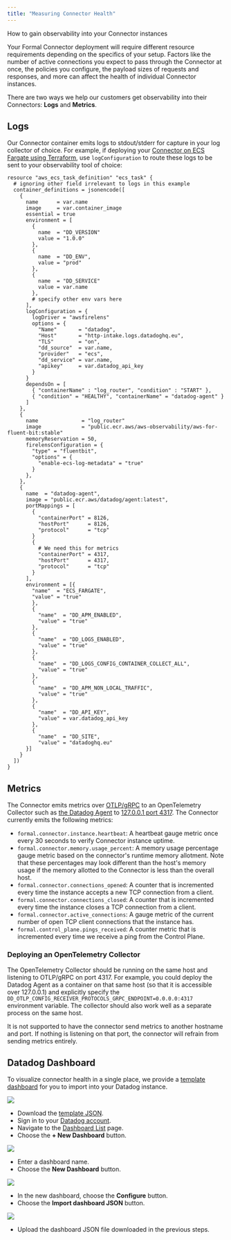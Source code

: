 ```yaml
---
title: "Measuring Connector Health"
---
```


How to gain observability into your Connector instances

Your Formal Connector deployment will require different resource requirements depending on the specifics of your setup. Factors like the number of active connections you expect to pass through the Connector at once, the policies you configure, the payload sizes of requests and responses, and more can affect the health of individual Connector instances.

There are two ways we help our customers get observability into their Connectors: **Logs** and **Metrics**.

## Logs

Our Connector container emits logs to stdout/stderr for capture in your log collector of choice.
For example, if deploying your [Connector on ECS Fargate using Terraform](https://github.com/formalco/terraform-provider-formal/blob/21a509320e912921700dda2269eae2629b5db49e/examples/deployments/aws/postgres/internal/postgres_proxy/ecs.tf#L69), use `logConfiguration` to route these logs to be sent to your observability tool of choice:

```hcl
resource "aws_ecs_task_definition" "ecs_task" {
  # ignoring other field irrelevant to logs in this example
  container_definitions = jsonencode([
    {
      name      = var.name
      image     = var.container_image
      essential = true
      environment = [
        {
          name  = "DD_VERSION"
          value = "1.0.0"
        },
        {
          name  = "DD_ENV",
          value = "prod"
        },
        {
          name  = "DD_SERVICE"
          value = var.name
        },
        # specify other env vars here
      ],
      logConfiguration = {
        logDriver = "awsfirelens"
        options = {
          "Name"       = "datadog",
          "Host"       = "http-intake.logs.datadoghq.eu",
          "TLS"        = "on",
          "dd_source"  = var.name,
          "provider"   = "ecs",
          "dd_service" = var.name,
          "apikey"     = var.datadog_api_key
        }
      }
      dependsOn = [
        { "containerName" : "log_router", "condition" : "START" },
        { "condition" = "HEALTHY", "containerName" = "datadog-agent" }
      ]
    },
    {
      name              = "log_router"
      image             = "public.ecr.aws/aws-observability/aws-for-fluent-bit:stable"
      memoryReservation = 50,
      firelensConfiguration = {
        "type" = "fluentbit",
        "options" = {
          "enable-ecs-log-metadata" = "true"
        }
      },
    },
    {
      name  = "datadog-agent",
      image = "public.ecr.aws/datadog/agent:latest",
      portMappings = [
        {
          "containerPort" = 8126,
          "hostPort"      = 8126,
          "protocol"      = "tcp"
        }
        {
          # We need this for metrics
          "containerPort" = 4317,
          "hostPort"      = 4317,
          "protocol"      = "tcp"
        }
      ],
      environment = [{
        "name"  = "ECS_FARGATE",
        "value" = "true"
        },
        {
          "name"  = "DD_APM_ENABLED",
          "value" = "true"
        },
        {
          "name"  = "DD_LOGS_ENABLED",
          "value" = "true"
        },
        {
          "name"  = "DD_LOGS_CONFIG_CONTAINER_COLLECT_ALL",
          "value" = "true"
        },
        {
          "name"  = "DD_APM_NON_LOCAL_TRAFFIC",
          "value" = "true"
        },
        {
          "name"  = "DD_API_KEY",
          "value" = var.datadog_api_key
        },
        {
          "name"  = "DD_SITE",
          "value" = "datadoghq.eu"
      }]
    }
  ])
}
```

## Metrics

The Connector emits metrics over [OTLP/gRPC](https://opentelemetry.io/docs/specs/otlp/) to an OpenTelemetry Collector such as [the Datadog Agent](https://docs.datadoghq.com/opentelemetry/setup/agent/) to [127.0.0.1 port 4317](https://opentelemetry.io/docs/specs/otlp/#otlpgrpc-default-port). The Connector currently emits the following metrics:

- `formal.connector.instance.heartbeat`: A heartbeat gauge metric once every 30 seconds to verify Connector instance uptime.
- `formal.connector.memory.usage_percent`: A memory usage percentage gauge metric based on the connector's runtime memory allotment. Note that these percentages may look different than the host's memory usage if the memory allotted to the Connector is less than the overall host.
- `formal.connector.connections_opened`: A counter that is incremented every time the instance accepts a new TCP connection from a client.
- `formal.connector.connections_closed`: A counter that is incremented every time the instance closes a TCP connection from a client.
- `formal.connector.active_connections`: A gauge metric of the current number of open TCP client connections that the instance has.
- `formal.control_plane.pings_received`: A counter metric that is incremented every time we receive a ping from the Control Plane.

### Deploying an OpenTelemetry Collector

The OpenTelemetry Collector should be running on the same host and listening to OTLP/gRPC on port 4317. For example, you could deploy the Datadog Agent as a container on that same host (so that it is accessible over 127.0.0.1) and explicitly specify the `DD_OTLP_CONFIG_RECEIVER_PROTOCOLS_GRPC_ENDPOINT=0.0.0.0:4317` environment variable. The collector should also work well as a separate process on the same host.

It is not supported to have the connector send metrics to another hostname and port. If nothing is listening on that port, the connector will refrain from sending metrics entirely.

## Datadog Dashboard

To visualize connector health in a single place, we provide a [template dashboard](/json/connector_health_dashboard.json) for you to import into your Datadog instance.

<img src="/assets/images/connector_health_dashboard.png" />

- Download the [template JSON](/json/connector_health_dashboard.json).
- Sign in to your [Datadog account](https://app.datadoghq.com/).
- Navigate to the [Dashboard List](https://app.datadoghq.com/dashboard/lists) page.
- Choose the **+ New Dashboard** button.

<img src="/assets/images/datadog_dashboard_list.png" />

- Enter a dashboard name.
- Choose the **New Dashboard** button.

<img src="/assets/images/datadog_create_dashboard_modal.png" />

- In the new dashboard, choose the **Configure** button.
- Choose the **Import dashboard JSON** button.

<img src="/assets/images/datadog_dashboard_configure_pane.png" />

- Upload the dashboard JSON file downloaded in the previous steps.
